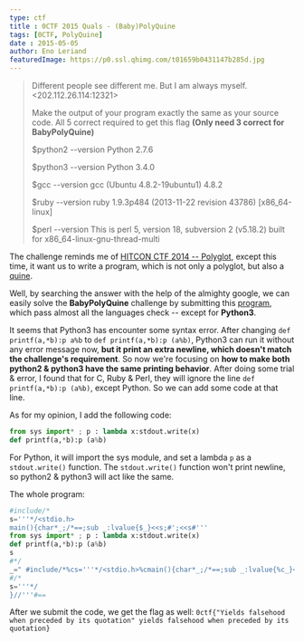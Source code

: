 ```yaml
---
type: ctf
title : 0CTF 2015 Quals - (Baby)PolyQuine
tags: [0CTF, PolyQuine]
date : 2015-05-05
author: Eno Leriand
featuredImage: https://p0.ssl.qhimg.com/t01659b0431147b285d.jpg
---
```


> Different people see different me.
> But I am always myself.
> <202.112.26.114:12321>
>
> Make the output of your program exactly the same as your source code.
> All 5 correct required to get this flag **(Only need 3 correct for BabyPolyQuine)**
> 
>$python2 --version
> Python 2.7.6
>
> $python3 --version
> Python 3.4.0
>
>$gcc --version
> gcc (Ubuntu 4.8.2-19ubuntu1) 4.8.2
>
> $ruby --version
> ruby 1.9.3p484 (2013-11-22 revision 43786) [x86_64-linux]
>
> $perl --version
> This is perl 5, version 18, subversion 2 (v5.18.2) built for x86_64-linux-gnu-thread-multi

The challenge reminds me of [HITCON CTF 2014 -- Polyglot](https://github.com/ctfs/write-ups-2014/tree/master/hitcon-ctf-2014/polyglot), except this time, it want us to write a program, which is not only a polyglot, but also a [quine](http://en.wikipedia.org/wiki/Quine_%28computing%29).  

Well, by searching the answer with the help of the almighty google, we can easily solve the **BabyPolyQuine** challenge by submitting this [program](http://shinh.skr.jp/obf/poly_quine.txt), which pass almost all the languages check -- except for **Python3**.

It seems that Python3 has encounter some syntax error. After changing `def printf(a,*b):p a%b` to `def printf(a,*b):p (a%b)`, Python3 can run it without any error message now, **but it print an extra newline, which doesn't match the challenge's requirement**. So now we're focusing on **how to make both python2 & python3 have the same printing behavior**. After doing some trial & error, I found that for C, Ruby & Perl, they will ignore the line `def printf(a,*b):p (a%b)`, except Python. So we can add some code at that line. 

As for my opinion, I add the following code:
	 
```python 
from sys import* ; p : lambda x:stdout.write(x)
def printf(a,*b):p (a%b)
```

For Python, it will import the sys module, and set a lambda `p` as a `stdout.write()` function. The `stdout.write()` function won't print newline, so python2 & python3 will act like the same. 

The whole program:
```python
#include/*
s='''*/<stdio.h>
main(){char*_;/*==;sub _:lvalue{$_}<<s;#';<<s#'''
from sys import* ; p : lambda x:stdout.write(x)
def printf(a,*b):p (a%b)
s
#*/
_=" #include/*%cs='''*/<stdio.h>%cmain(){char*_;/*==;sub _:lvalue{%c_}<<s;#';<<s#'''%cfrom sys import* ; p : lambda x:stdout.write(x)%cdef printf(a,*b):p (a%%b)%cs%c#*/%c_=%c%s%c;printf(_,10,10,36,10,10,10,10,10,34,_,34,10,10,10,10);%c#/*%cs='''*/%c}//'''#==%c";printf(_,10,10,36,10,10,10,10,10,34,_,34,10,10,10,10);
#/*
s='''*/
}//'''#==
```

After we submit the code, we get the flag as well: `0ctf{"Yields falsehood when preceded by its quotation" yields falsehood when preceded by its quotation}`
